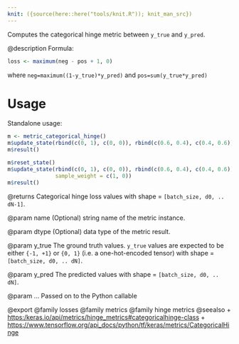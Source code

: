 ```yaml
---
knit: ({source(here::here("tools/knit.R")); knit_man_src})
---
```

Computes the categorical hinge metric between `y_true` and `y_pred`.

@description
Formula:

```r
loss <- maximum(neg - pos + 1, 0)
```

where `neg=maximum((1-y_true)*y_pred)` and `pos=sum(y_true*y_pred)`

# Usage
Standalone usage:
```r
m <- metric_categorical_hinge()
m$update_state(rbind(c(0, 1), c(0, 0)), rbind(c(0.6, 0.4), c(0.4, 0.6)))
m$result()

m$reset_state()
m$update_state(rbind(c(0, 1), c(0, 0)), rbind(c(0.6, 0.4), c(0.4, 0.6)),
               sample_weight = c(1, 0))
m$result()
```

@returns
Categorical hinge loss values with shape = `[batch_size, d0, .. dN-1]`.

@param name
(Optional) string name of the metric instance.

@param dtype
(Optional) data type of the metric result.

@param y_true
The ground truth values. `y_true` values are expected to be
either `{-1, +1}` or `{0, 1}` (i.e. a one-hot-encoded tensor) with
shape = `[batch_size, d0, .. dN]`.

@param y_pred
The predicted values with shape = `[batch_size, d0, .. dN]`.

@param ...
Passed on to the Python callable

@export
@family losses
@family metrics
@family hinge metrics
@seealso
+ <https:/keras.io/api/metrics/hinge_metrics#categoricalhinge-class>
+ <https://www.tensorflow.org/api_docs/python/tf/keras/metrics/CategoricalHinge>

